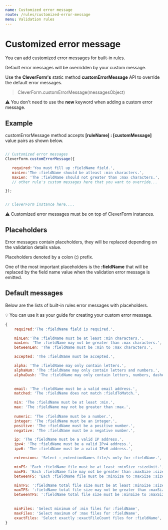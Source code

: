 ```yaml
---
name: Customized error message
route: /rules/customized-error-message
menu: Validation rules
---
```

# Customized error message

You can add customized error messages for built-in rules.

Default error messages will be overridden  by your custom message.

Use the __CleverForm's__ static method __customErrorMessage__ API to override the default error messages.

>   CleverForm.customErrorMessage(messagesObject)

⚠️ You don't need to use the __new__ keyword when adding a custom error message.



## Example
 customErrorMessage method accepts __[ruleName] : [customMessage]__ value pairs as shown below.

 ```js

// Customized error messages
CleverForm.customErrorMessage({

    required:'You must fill up :fieldName field.',
    minLen:'The :fieldName should be atleast :min characters.',
    maxLen: 'The :fieldName should not greater than :max characters.',
    // other rule's custom messages here that you want to override...

});


// CleverForm instance here....

 ```

 ⚠️ Customized error messages must be on top of CleverForm instances.

## Placeholders
Error messages contain placeholders, they will be replaced depending on the validation details value.

Placeholders denoted by a colon (__:__) prefix.

One of the most important  placeholders is the __:fieldName__ that will be replaced by the field name value when the validation error message is emitted.




## Default messages
Below are the lists of built-in rules error messages with placeholders.

💡 You can use it as your guide for creating your custom error message.


```js
{
    required:'The :fieldName field is required.',

    minLen:'The :fieldName must be at least :min characters.',
    maxLen: 'The :fieldName may not be greater than :max characters.',
    betweenLen: 'The :fieldName must be :min to :max characters.',

    accepted: 'The :fieldName must be accepted.',

    alpha: 'The :fieldName may only contain letters.',
    alphaNum: 'The :fieldName may only contain letters and numbers.',
    alphaDash: 'The :fieldName may only contain letters, numbers, dashes and underscores.',
    

    email: 'The :fieldName must be a valid email address.',
    matched: 'The :fieldName does not match :fieldToMatch.',

    min: 'The :fieldName must be at least :min.',
    max: 'The :fieldName may not be greater than :max.',
    
    numeric: 'The :fieldName must be a number.',
    integer: 'The :fieldName must be an integer.',
    positive: 'The :fieldName must be a positive number.',
    negative: 'The :fieldName must be a negative number.',

    ip: 'The :fieldName must be a valid IP address.',
    ipv4: 'The :fieldName must be a valid IPv4 address.',
    ipv6: 'The :fieldName must be a valid IPv6 address.',

    extensions: 'Select :_extentionNames file/s only for :fieldName.',

    minFS: 'Each :fieldName file must be at least :minSize :sizeUnit.',
    maxFS: 'Each :fieldName file may not be greater than :maxSize :sizeUnit.',
    betweenFS: 'Each :fieldName file must be :minSize to :maxSize :sizeUnit.',

    minTFS: ':fieldName total file size must be at least :minSize :sizeUnit.',
    maxTFS: ':fieldName total file size may not be greater than :maxSize :sizeUnit.',
    betweenTFS: ':fieldName total file size must be :minSize to :maxSize :sizeUnit.',
    
    
    minFiles: 'Select minimum of :min files for :fieldName',
    maxFiles: 'Select maximum of :max files for :fieldName',
    exactFiles: 'Select exactly :exactFileCount files for :fieldName',
}
```

